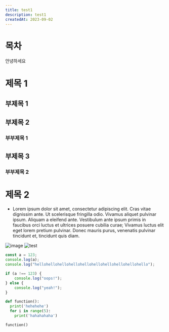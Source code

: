```yaml
---
title: test1
description: test1
createdAt: 2023-09-02
---
```


# 목차

안녕하세요

# 제목 1

## 부제목 1

## 부제목 2

### 부부제목 1

## 부제목 3

### 부부제목 2

# 제목 2


- Lorem ipsum dolor sit amet, consectetur adipiscing elit. Cras vitae dignissim ante. Ut scelerisque fringilla odio. Vivamus aliquet pulvinar ipsum. Aliquam a eleifend ante. Vestibulum ante ipsum primis in faucibus orci luctus et ultrices posuere cubilia curae; Vivamus luctus elit eget lorem pretium pulvinar. Donec mauris purus, venenatis pulvinar tincidunt et, tincidunt quis diam.

![image](code.jpg)
![test](test.png)

```js {1-3} /console/
const a = 123;
console.log(a);
console.log("hellohellohellohellohellohellohellohellohellohello");

if (a !== 123) {
	console.log("oops!");
} else {
	console.log("yeah!");
}
```

```python
def function():
  print('hehehehe')
  for i in range(5):
    print('hahahahaha')

function()
```
